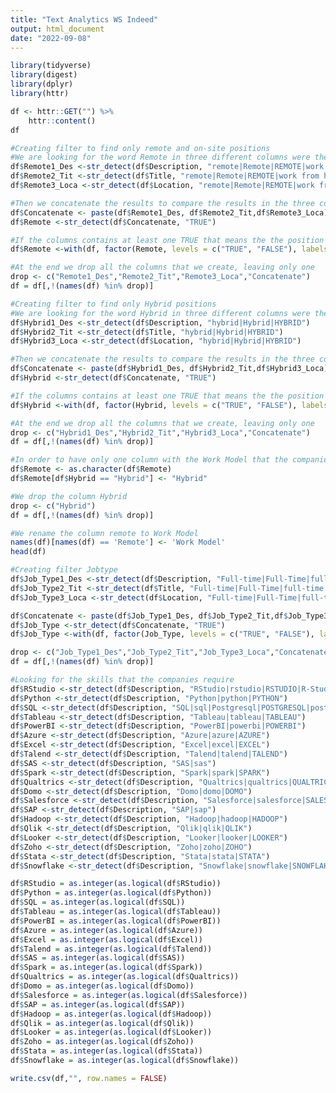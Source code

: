 ---
title: "Text Analytics WS Indeed"
output: html_document
date: "2022-09-08"
---
```{r}
library(tidyverse)
library(digest)
library(dplyr)
library(httr)
```

```{r}
df <- httr::GET("") %>% 
    httr::content()
df
```

```{r}
#Creating filter to find only remote and on-site positions
#We are looking for the word Remote in three different columns were the company may publish this information, 1- Description, 2- Title and 3- Location
df$Remote1_Des <-str_detect(df$Description, "remote|Remote|REMOTE|work from home|WORK FROM HOME|work from anywhere")
df$Remote2_Tit <-str_detect(df$Title, "remote|Remote|REMOTE|work from home|WORK FROM HOME|work from anywhere")
df$Remote3_Loca <-str_detect(df$Location, "remote|Remote|REMOTE|work from home|WORK FROM HOME|work from anywhere")

#Then we concatenate the results to compare the results in the three columns in a new column call Concatenate
df$Concatenate <- paste(df$Remote1_Des, df$Remote2_Tit,df$Remote3_Loca)
df$Remote <-str_detect(df$Concatenate, "TRUE")

#If the columns contains at least one TRUE that means the the position is remote, then the rest position will be on-site be default
df$Remote <-with(df, factor(Remote, levels = c("TRUE", "FALSE"), labels = c("Remote", "On-site")))

#At the end we drop all the columns that we create, leaving only one
drop <- c("Remote1_Des","Remote2_Tit","Remote3_Loca","Concatenate")
df = df[,!(names(df) %in% drop)]

```

```{r}
#Creating filter to find only Hybrid positions
#We are looking for the word Hybrid in three different columns were the company may publish this information, 1- Description, 2- Title and 3- Location
df$Hybrid1_Des <-str_detect(df$Description, "hybrid|Hybrid|HYBRID")
df$Hybrid2_Tit <-str_detect(df$Title, "hybrid|Hybrid|HYBRID")
df$Hybrid3_Loca <-str_detect(df$Location, "hybrid|Hybrid|HYBRID")

#Then we concatenate the results to compare the results in the three columns in a new column call Concatenate
df$Concatenate <- paste(df$Hybrid1_Des, df$Hybrid2_Tit,df$Hybrid3_Loca)
df$Hybrid <-str_detect(df$Concatenate, "TRUE")

#If the columns contains at least one TRUE that means the the position is Hybrid, then the rest positions will be false be default
df$Hybrid <-with(df, factor(Hybrid, levels = c("TRUE", "FALSE"), labels = c("Hybrid", "False")))

#At the end we drop all the columns that we create, leaving only one
drop <- c("Hybrid1_Des","Hybrid2_Tit","Hybrid3_Loca","Concatenate")
df = df[,!(names(df) %in% drop)]
```

```{r}
#In order to have only one column with the Work Model that the companies offer we are going to add the Hybrid positions into the column Remote
df$Remote <- as.character(df$Remote)
df$Remote[df$Hybrid == "Hybrid"] <- "Hybrid"

#We drop the column Hybrid
drop <- c("Hybrid")
df = df[,!(names(df) %in% drop)]

#We rename the column remote to Work Model
names(df)[names(df) == 'Remote'] <- 'Work Model'
head(df)
```

```{r}
#Creating filter Jobtype
df$Job_Type1_Des <-str_detect(df$Description, "Full-time|Full-Time|full-time|FULL-TIME|Fulltime|fulltime|FULLTIME")
df$Job_Type2_Tit <-str_detect(df$Title, "Full-time|Full-Time|full-time|FULL-TIME|Fulltime|fulltime|FULLTIME")
df$Job_Type3_Loca <-str_detect(df$Location, "Full-time|Full-Time|full-time|FULL-TIME|Fulltime|fulltime|FULLTIME")

df$Concatenate <- paste(df$Job_Type1_Des, df$Job_Type2_Tit,df$Job_Type3_Loca)
df$Job_Type <-str_detect(df$Concatenate, "TRUE")
df$Job_Type <-with(df, factor(Job_Type, levels = c("TRUE", "FALSE"), labels = c("Full-time", "Part-time")))

drop <- c("Job_Type1_Des","Job_Type2_Tit","Job_Type3_Loca","Concatenate")
df = df[,!(names(df) %in% drop)]
```


```{r}
#Looking for the skills that the companies require
df$RStudio <-str_detect(df$Description, "RStudio|rstudio|RSTUDIO|R-Studio|r-studio|R-STUDIO|R Studio|r studio|R STUDIO")
df$Python <-str_detect(df$Description, "Python|python|PYTHON")
df$SQL <-str_detect(df$Description, "SQL|sql|Postgresql|POSTGRESQL|postgresql|MySQL|mysql|MYSQL")
df$Tableau <-str_detect(df$Description, "Tableau|tableau|TABLEAU")
df$PowerBI <-str_detect(df$Description, "PowerBI|powerbi|POWERBI")
df$Azure <-str_detect(df$Description, "Azure|azure|AZURE")
df$Excel <-str_detect(df$Description, "Excel|excel|EXCEL")
df$Talend <-str_detect(df$Description, "Talend|talend|TALEND")
df$SAS <-str_detect(df$Description, "SAS|sas")
df$Spark <-str_detect(df$Description, "Spark|spark|SPARK")
df$Qualtrics <-str_detect(df$Description, "Qualtrics|qualtrics|QUALTRICS")
df$Domo <-str_detect(df$Description, "Domo|domo|DOMO")
df$Salesforce <-str_detect(df$Description, "Salesforce|salesforce|SALESFORCE")
df$SAP <-str_detect(df$Description, "SAP|sap")
df$Hadoop <-str_detect(df$Description, "Hadoop|hadoop|HADOOP")
df$Qlik <-str_detect(df$Description, "Qlik|qlik|QLIK")
df$Looker <-str_detect(df$Description, "Looker|looker|LOOKER")
df$Zoho <-str_detect(df$Description, "Zoho|zoho|ZOHO")
df$Stata <-str_detect(df$Description, "Stata|stata|STATA")
df$Snowflake <-str_detect(df$Description, "Snowflake|snowflake|SNOWFLAKE")

df$RStudio = as.integer(as.logical(df$RStudio))
df$Python = as.integer(as.logical(df$Python))
df$SQL = as.integer(as.logical(df$SQL))
df$Tableau = as.integer(as.logical(df$Tableau))
df$PowerBI = as.integer(as.logical(df$PowerBI))
df$Azure = as.integer(as.logical(df$Azure))
df$Excel = as.integer(as.logical(df$Excel))
df$Talend = as.integer(as.logical(df$Talend))
df$SAS = as.integer(as.logical(df$SAS))
df$Spark = as.integer(as.logical(df$Spark))
df$Qualtrics = as.integer(as.logical(df$Qualtrics))
df$Domo = as.integer(as.logical(df$Domo))
df$Salesforce = as.integer(as.logical(df$Salesforce))
df$SAP = as.integer(as.logical(df$SAP))
df$Hadoop = as.integer(as.logical(df$Hadoop))
df$Qlik = as.integer(as.logical(df$Qlik))
df$Looker = as.integer(as.logical(df$Looker))
df$Zoho = as.integer(as.logical(df$Zoho))
df$Stata = as.integer(as.logical(df$Stata))
df$Snowflake = as.integer(as.logical(df$Snowflake))


```

```{r}
write.csv(df,"", row.names = FALSE)


```





